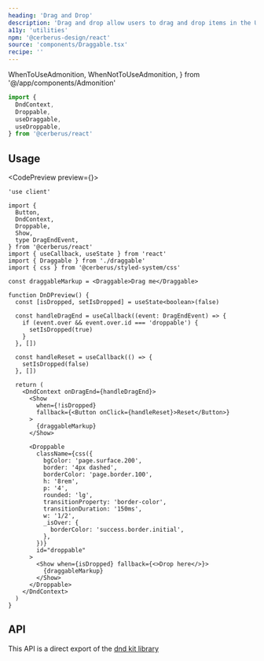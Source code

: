 ```yaml
---
heading: 'Drag and Drop'
description: 'Drag and drop allow users to drag and drop items in the UI.'
a11y: 'utilities'
npm: '@cerberus-design/react'
source: 'components/Draggable.tsx'
recipe: ''
---
```


  WhenToUseAdmonition,
  WhenNotToUseAdmonition,
} from '@/app/components/Admonition'

```ts
import {
  DndContext,
  Droppable,
  useDraggable,
  useDroppable,
} from '@cerberus/react'
```

<WhenToUseAdmonition description="When you need add drag and drop functionality to the UI." />

## Usage

<CodePreview preview={<DnDPreview />}>
```tsx title="nav.tsx"
'use client'

import {
  Button,
  DndContext,
  Droppable,
  Show,
  type DragEndEvent,
} from '@cerberus/react'
import { useCallback, useState } from 'react'
import { Draggable } from './draggable'
import { css } from '@cerberus/styled-system/css'

const draggableMarkup = <Draggable>Drag me</Draggable>

function DnDPreview() {
  const [isDropped, setIsDropped] = useState<boolean>(false)

  const handleDragEnd = useCallback((event: DragEndEvent) => {
    if (event.over && event.over.id === 'droppable') {
      setIsDropped(true)
    }
  }, [])

  const handleReset = useCallback(() => {
    setIsDropped(false)
  }, [])

  return (
    <DndContext onDragEnd={handleDragEnd}>
      <Show
        when={!isDropped}
        fallback={<Button onClick={handleReset}>Reset</Button>}
      >
        {draggableMarkup}
      </Show>

      <Droppable
        className={css({
          bgColor: 'page.surface.200',
          border: '4px dashed',
          borderColor: 'page.border.100',
          h: '8rem',
          p: '4',
          rounded: 'lg',
          transitionProperty: 'border-color',
          transitionDuration: '150ms',
          w: '1/2',
          _isOver: {
            borderColor: 'success.border.initial',
          },
        })}
        id="droppable"
      >
        <Show when={isDropped} fallback={<>Drop here</>}>
          {draggableMarkup}
        </Show>
      </Droppable>
    </DndContext>
  )
}
```
</CodePreview>

## API

This API is a direct export of the [dnd kit library](https://dndkit.com/)
